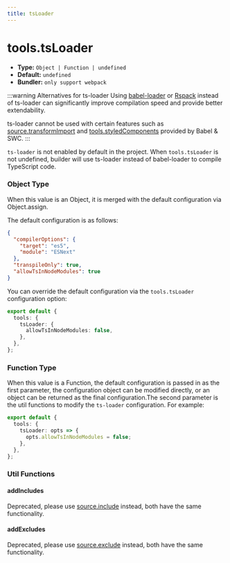 ```yaml
---
title: tsLoader
---
```


# tools.tsLoader

- **Type:** `Object | Function | undefined`
- **Default:** `undefined`
- **Bundler:** `only support webpack`

:::warning Alternatives for ts-loader
Using [babel-loader](https://modernjs.dev/builder/en/guide/basic/typescript.html#why-babel-is-the-default-option) or [Rspack](https://modernjs.dev/en/guide/advanced/rspack-start.html) instead of ts-loader can significantly improve compilation speed and provide better extendability.

ts-loader cannot be used with certain features such as [source.transformImport](https://modernjs.dev/en/configure/app/source/transform-import.html) and [tools.styledComponents](https://modernjs.dev/en/configure/app/tools/styled-components.html) provided by Babel & SWC.
:::

`ts-loader` is not enabled by default in the project. When `tools.tsLoader` is not undefined, builder will use ts-loader instead of babel-loader to compile TypeScript code.

### Object Type

When this value is an Object, it is merged with the default configuration via Object.assign.

The default configuration is as follows:

```json
{
  "compilerOptions": {
    "target": "es5",
    "module": "ESNext"
  },
  "transpileOnly": true,
  "allowTsInNodeModules": true
}
```

You can override the default configuration via the `tools.tsLoader` configuration option:

```ts
export default {
  tools: {
    tsLoader: {
      allowTsInNodeModules: false,
    },
  },
};
```

### Function Type

When this value is a Function, the default configuration is passed in as the first parameter, the configuration object can be modified directly, or an object can be returned as the final configuration.The second parameter is the util functions to modify the `ts-loader` configuration. For example:

```ts
export default {
  tools: {
    tsLoader: opts => {
      opts.allowTsInNodeModules = false;
    },
  },
};
```

### Util Functions

#### addIncludes

Deprecated, please use [source.include](https://modernjs.dev/en/configure/app/source/include.html) instead, both have the same functionality.

#### addExcludes

Deprecated, please use [source.exclude](https://modernjs.dev/en/configure/app/source/exclude.html) instead, both have the same functionality.
